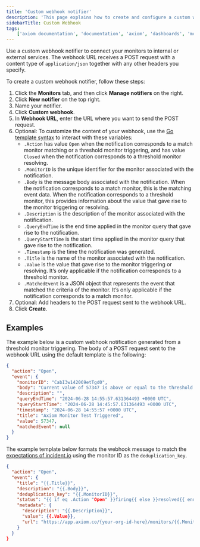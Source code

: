 ```yaml
---
title: 'Custom webhook notifier'
description: 'This page explains how to create and configure a custom webhook notifier.'
sidebarTitle: Custom Webhook
tags:
    ['axiom documentation', 'documentation', 'axiom', 'dashboards', 'monitors', 'notifiers', 'slack', 'email', 'pagerduty', 'webhook', 'opsgenie', 'discord', 'discord webhook']
---
```


Use a custom webhook notifier to connect your monitors to internal or external services. The webhook URL receives a POST request with a content type of `application/json` together with any other headers you specify.

To create a custom webhook notifier, follow these steps:

1. Click the **Monitors** tab, and then click **Manage notifiers** on the right.
1. Click **New notifier** on the top right.
1. Name your notifier.
1. Click **Custom webhook**.
1. In **Webhook URL**, enter the URL where you want to send the POST request.
1. Optional: To customize the content of your webhook, use the [Go template syntax](https://pkg.go.dev/text/template) to interact with these variables:
    - `.Action` has value `Open` when the notification corresponds to a match monitor matching or a threshold monitor triggering, and has value `Closed` when the notification corresponds to a threshold monitor resolving.
    - `.MonitorID` is the unique identifier for the monitor associated with the notification.
    - `.Body` is the message body associated with the notification. When the notification corresponds to a match monitor, this is the matching event data. When the notification corresponds to a threshold monitor, this provides information about the value that gave rise to the monitor triggering or resolving.
    - `.Description` is the description of the monitor associated with the notification.
    - `.QueryEndTime` is the end time applied in the monitor query that gave rise to the notification.
    - `.QueryStartTime` is the start time applied in the monitor query that gave rise to the notification.
    - `.Timestamp` is the time the notification was generated.
    - `.Title` is the name of the monitor associated with the notification.
    - `.Value` is the value that gave rise to the monitor triggering or resolving. It’s only applicable if the notification corresponds to a threshold monitor.
    - `.MatchedEvent` is a JSON object that represents the event that matched the criteria of the monitor. It’s only applicable if the notification corresponds to a match monitor.
1. Optional: Add headers to the POST request sent to the webhook URL.
1. Click **Create**.

## Examples

The example below is a custom webhook notification generated from a threshold monitor triggering. The body of a POST request sent to the webhook URL using the default template is the following:

```json
{
  "action": "Open",
  "event": {
    "monitorID": "CabI3w142069etTgd0",
    "body": "Current value of 57347 is above or equal to the threshold value of 0",
    "description": "",
    "queryEndTime": "2024-06-28 14:55:57.631364493 +0000 UTC",
    "queryStartTime": "2024-06-28 14:45:57.631364493 +0000 UTC",
    "timestamp": "2024-06-28 14:55:57 +0000 UTC",
    "title": "Axiom Monitor Test Triggered",
    "value": 57347,
    "matchedEvent": null
  }
}
```

The example template below formats the webhook message to match the [expectations of incident.io](https://api-docs.incident.io/tag/Alert-Events-V2/) using the monitor ID as the `deduplication_key`.

```json
{
  "action": "Open",
  "event": {
    "title": "{{.Title}}",
    "description": "{{.Body}}",
    "deduplication_key": "{{.MonitorID}}",
    "status": "{{ if eq .Action "Open" }}firing{{ else }}resolved{{ end }}",
    "metadata": {
      "description": "{{.Description}}",
      "value": {{.Value}},
      "url": "https://app.axiom.co/{your-org-id-here}/monitors/{{.MonitorID}}"
    }
  }
}
```